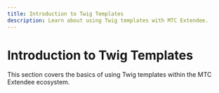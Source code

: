 ```yaml
---
title: Introduction to Twig Templates
description: Learn about using Twig templates with MTC Extendee.
---
```


# Introduction to Twig Templates

This section covers the basics of using Twig templates within the MTC Extendee ecosystem.
